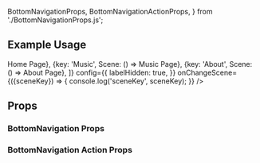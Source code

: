  BottomNavigationProps,
  BottomNavigationActionProps,
} from './BottomNavigationProps.js';

<Meta title="Components|BottomNavigation" />

## Example Usage


<Preview>
<Story name="usage">
    <Surface elevation={3} style={{height:"100%",flex:1,flexGrow:1,minHeight:500}} >
      <BottomNavigation
        actions={[
          {
            label: 'Home',
            icon: 'timer',
            sceneKey: 'Home',
          },
          {
            label: 'Music',
            icon: 'music_video',
            sceneKey: 'Music',
          },
          {
            label: 'About',
            icon: 'info',
            sceneKey: 'About',
          },
        ]}
        scenes={[
          {key: 'Home', Scene: () => <Text>Home Page</Text>},
          {key: 'Music', Scene: () => <Text>Music Page</Text>},
          {key: 'About', Scene: () => <Text>About Page</Text>},
        ]}
        config={{
          labelHidden: true,
        }}
        onChangeScene={({sceneKey}) => {
          console.log('sceneKey', sceneKey);
        }}
      />
    </Surface>
  </Story>
</Preview>  


<div>
  <h2>Props</h2>
  <h3>BottomNavigation Props</h3>
  <Props of={BottomNavigationProps} />
  <h3>BottomNavigation Action Props</h3>
  <Props of={BottomNavigationActionProps} />
</div>
